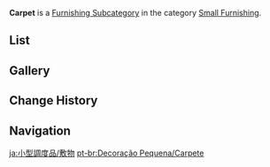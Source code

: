 {{Terminology Infobox
|title        = Carpet
|image        = Icon Housing Small Furnishing Carpet.png
|type         = Item Groups
|type2        = Furnishing Subcategories
|type3        = Interior Furnishings
|type4        = Small Furnishing
}}
'''Carpet''' is a [[Furnishing Subcategory]] in the category [[Small Furnishing]].

==List==
{{Furnishings by Category Table|Small Furnishing Carpet|nocategory=1|version=1}}

==Gallery==
{{Furnishings by Category Gallery|Small Furnishing Carpet}}

==Change History==
{{Change History|1.5}}

==Navigation==
{{Furnishing Navbox|interior}}

[[Category:Small Furnishing Carpet| ]]

[[ja:小型調度品/敷物]]
[[pt-br:Decoração Pequena/Carpete]]